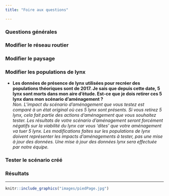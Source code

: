 ```yaml
---
title: "Foire aux questions"

---
```


### Questions générales

### Modifier le réseau routier

### Modifier le paysage

### Modifier les populations de lynx

* **Les données de présence de lynx utilisées pour recréer des populations théoriques sont de 2017. Je sais que depuis cette date, 5 lynx sont morts dans mon aire d'étude. Est-ce que je dois retirer ces 5 lynx dans mon scénario d'aménagement ?**  
*Non. L'impact du scénario d'aménagement que vous testez est comparé à un état original où ces 5 lynx sont présents. Si vous retirez 5 lynx, cela fait partie des actions d'aménagement que vous souhaitez tester. Les résultats de votre scénario d'aménagement seront forcément négatifs sur la viabilité du lynx car vous 'dites' que votre aménagement va tuer 5 lynx. Les modifications faites sur les populations de lynx doivent représenter les impacts d'aménagements à tester, pas une mise à jour des données. Une mise à jour des données lynx sera effectuée par notre équipe.*


### Tester le scénario créé

### Résultats


----------
```r
knitr::include_graphics("images/piedPage.jpg")
```
